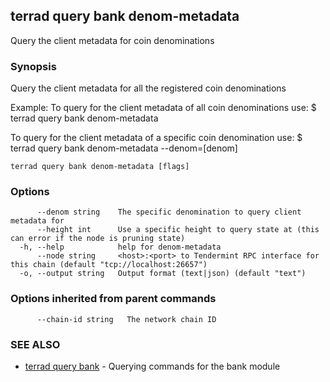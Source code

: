 ## terrad query bank denom-metadata

Query the client metadata for coin denominations

### Synopsis

Query the client metadata for all the registered coin denominations

Example:
  To query for the client metadata of all coin denominations use:
  $ terrad query bank denom-metadata

To query for the client metadata of a specific coin denomination use:
  $ terrad query bank denom-metadata --denom=[denom]

```
terrad query bank denom-metadata [flags]
```

### Options

```
      --denom string    The specific denomination to query client metadata for
      --height int      Use a specific height to query state at (this can error if the node is pruning state)
  -h, --help            help for denom-metadata
      --node string     <host>:<port> to Tendermint RPC interface for this chain (default "tcp://localhost:26657")
  -o, --output string   Output format (text|json) (default "text")
```

### Options inherited from parent commands

```
      --chain-id string   The network chain ID
```

### SEE ALSO

* [terrad query bank](terrad_query_bank.md)	 - Querying commands for the bank module


